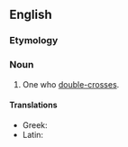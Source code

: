 ==English==

===Etymology===
{{suffix|en|double-cross|er}}

===Noun===
{{en-noun}}

# One who [[double-cross]]es.

====Translations====
{{trans-top|one who double-crosses}}
* Greek: {{t|el|προδότης|m}}
* Latin: {{t|la|sociofraudus|m}}
{{trans-mid}}
{{trans-bottom}}